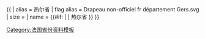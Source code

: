 {{ {{{1<noinclude>|country showdata</noinclude>}}}
| alias = 热尔省
| flag alias = Drapeau non-officiel fr département Gers.svg
| size = {{{size|}}}
| name = {{#if: {{{name|}}} | {{{name|}}} | 热尔省 }}
}}<noinclude>
[[Category:法国省份资料模板]]
</noinclude>